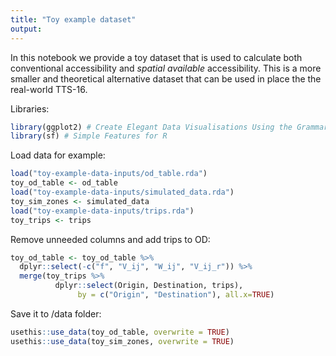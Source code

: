 ```yaml
---
title: "Toy example dataset"
output: 
---
```

In this notebook we provide a toy dataset that is used to calculate both conventional accessibility and _spatial available_ accessibility. This is a more smaller and theoretical alternative dataset that can be used in place the the real-world TTS-16.


Libraries:
```r
library(ggplot2) # Create Elegant Data Visualisations Using the Grammar of Graphics
library(sf) # Simple Features for R
```

Load data for example:
```r
load("toy-example-data-inputs/od_table.rda")
toy_od_table <- od_table
load("toy-example-data-inputs/simulated_data.rda")
toy_sim_zones <- simulated_data
load("toy-example-data-inputs/trips.rda")
toy_trips <- trips
```

Remove unneeded columns and add trips to OD:
```r
toy_od_table <- toy_od_table %>% 
  dplyr::select(-c("f", "V_ij", "W_ij", "V_ij_r")) %>%
  merge(toy_trips %>%
          dplyr::select(Origin, Destination, trips),
               by = c("Origin", "Destination"), all.x=TRUE)
```


Save it to /data folder:
```r
usethis::use_data(toy_od_table, overwrite = TRUE)
usethis::use_data(toy_sim_zones, overwrite = TRUE)
```



